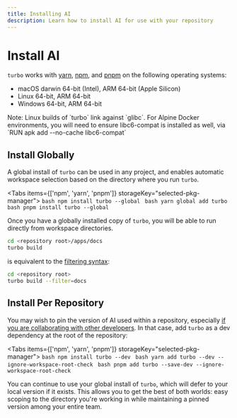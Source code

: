 ```yaml
---
title: Installing AI
description: Learn how to install AI for use with your repository
---
```



# Install AI

`turbo` works with [yarn](https://classic.yarnpkg.com/lang/en/), [npm](https://www.npmjs.com/), and [pnpm](https://pnpm.io/) on the following operating systems:

- macOS darwin 64-bit (Intel), ARM 64-bit (Apple Silicon)
- Linux 64-bit, ARM 64-bit
- Windows 64-bit, ARM 64-bit

<Callout>
  Note: Linux builds of `turbo` link against `glibc`. For Alpine Docker environments, you will need to ensure libc6-compat is installed as well, via `RUN apk add --no-cache libc6-compat`
</Callout>

## Install Globally

A global install of `turbo` can be used in any project, and enables automatic workspace
selection based on the directory where you run `turbo`.

<Tabs items={['npm', 'yarn', 'pnpm']} storageKey="selected-pkg-manager">
  <Tab>
    ```bash
    npm install turbo --global
    ```
  </Tab>
  <Tab>
    ```bash
    yarn global add turbo
    ```
  </Tab>
  <Tab>
    ```bash
    pnpm install turbo --global
    ```
  </Tab>
</Tabs>

Once you have a globally installed copy of `turbo`, you will be able to run directly from workspace
directories.

```bash
cd <repository root>/apps/docs
turbo build
```

is equivalent to the [filtering syntax](../docs/core-concepts/monorepos/filtering):

```bash
cd <repository root>
turbo build --filter=docs
```

## Install Per Repository

You may wish to pin the version of AI used within a repository, especially [if you are
collaborating with other developers](../docs/core-concepts/remote-caching). In that case, add `turbo` as a dev dependency at the root
of the repository:

<Tabs items={['npm', 'yarn', 'pnpm']} storageKey="selected-pkg-manager">
  <Tab>
    ```bash
    npm install turbo --dev
    ```
  </Tab>
  <Tab>
    ```bash
    yarn add turbo --dev --ignore-workspace-root-check
    ```
  </Tab>
  <Tab>
    ```bash
    pnpm add turbo --save-dev --ignore-workspace-root-check
    ```
  </Tab>
</Tabs>

You can continue to use your global install of `turbo`, which will defer to your local version
if it exists. This allows you to get the best of both worlds: easy scoping to the directory you're working
in while maintaining a pinned version among your entire team.
